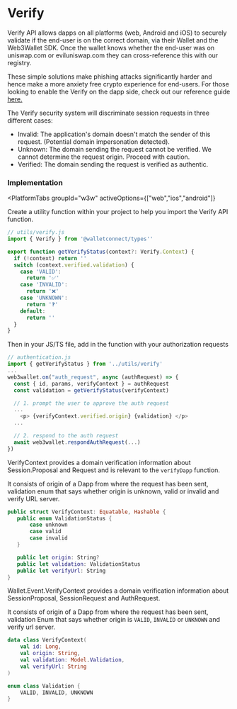 
# Verify

Verify API allows dapps on all platforms (web, Android and iOS) to securely validate if the end-user is on the correct domain, via their Wallet and the Web3Wallet SDK.
Once the wallet knows whether the end-user was on uniswap.com or eviluniswap.com they can cross-reference this with our registry.

These simple solutions make phishing attacks significantly harder and hence make a more anxiety free crypto experience for end-users.
For those looking to enable the Verify on the dapp side, check out our reference guide [here.](../cloud/verify)

<CloudBanner />

The Verify security system will discriminate session requests in three different cases:

- Invalid: The application's domain doesn't match the sender of this request. (Potential domain impersonation detected).
- Unknown: The domain sending the request cannot be verified. We cannot determine the request origin. Proceed with caution.
- Verified: The domain sending the request is verified as authentic.

### Implementation

<PlatformTabs
	groupId="w3w"
	activeOptions={["web","ios","android"]}
>
<PlatformTabItem value="web">

Create a utility function within your project to help you import the Verify API function.

```javascript
// utils/verify.js
import { Verify } from '@walletconnect/types''

export function getVerifyStatus(context?: Verify.Context) {
  if (!context) return ''
  switch (context.verified.validation) {
    case 'VALID':
      return '✅'
    case 'INVALID':
      return '❌'
    case 'UNKNOWN':
      return '❓'
    default:
      return ''
  }
}
```

Then in your JS/TS file, add in the function with your authorization requests

```javascript
// authentication.js
import { getVerifyStatus } from '../utils/verify'
...
web3wallet.on("auth_request", async (authRequest) => {
  const { id, params, verifyContext } = authRequest
  const validation = getVerifyStatus(verifyContext)

  // 1. prompt the user to approve the auth request
  ...
    <p> {verifyContext.verified.origin} {validation} </p>
  ...

  // 2. respond to the auth request
  await web3wallet.respondAuthRequest(...)
})
```

</PlatformTabItem>
<PlatformTabItem value="ios">

VerifyContext provides a domain verification information about Session.Proposal and Request and is relevant to the `verifyDapp` function.

It consists of origin of a Dapp from where the request has been sent, validation enum that says whether origin is unknown, valid or invalid and verify URL server.

```swift
public struct VerifyContext: Equatable, Hashable {
   public enum ValidationStatus {
       case unknown
       case valid
       case invalid
   }

   public let origin: String?
   public let validation: ValidationStatus
   public let verifyUrl: String
}
```

</PlatformTabItem>
<PlatformTabItem value="android">

Wallet.Event.VerifyContext provides a domain verification information about SessionProposal, SessionRequest and AuthRequest.

It consists of origin of a Dapp from where the request has been sent, validation Enum that says whether origin is `VALID`, `INVALID` or `UNKNOWN` and verify url server.

```kotlin
data class VerifyContext(
    val id: Long,
    val origin: String,
    val validation: Model.Validation,
    val verifyUrl: String
)

enum class Validation {
    VALID, INVALID, UNKNOWN
}
```

</PlatformTabItem>
</PlatformTabs>
